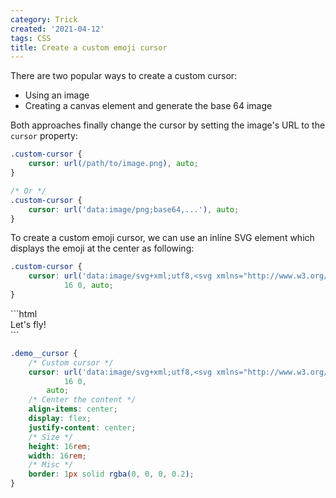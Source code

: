 ```yaml
---
category: Trick
created: '2021-04-12'
tags: CSS
title: Create a custom emoji cursor
---
```


There are two popular ways to create a custom cursor:

-   Using an image
-   Creating a canvas element and generate the base 64 image

Both approaches finally change the cursor by setting the image's URL to the `cursor` property:

```css
.custom-cursor {
    cursor: url(/path/to/image.png), auto;
}

/* Or */
.custom-cursor {
    cursor: url('data:image/png;base64,...'), auto;
}
```

To create a custom emoji cursor, we can use an inline SVG element which displays the emoji at the center as following:

```css
.custom-cursor {
    cursor: url('data:image/svg+xml;utf8,<svg xmlns="http://www.w3.org/2000/svg" width="48" height="48" viewport="0 0 48 48" style="fill:black;font-size:24px"><text y="50%">🚀</text></svg>')
            16 0, auto;
}
```

<Playground>
```html
<div class="demo__cursor">Let's fly!</div>
```

```css
.demo__cursor {
    /* Custom cursor */
    cursor: url('data:image/svg+xml;utf8,<svg xmlns="http://www.w3.org/2000/svg" width="48" height="48" viewport="0 0 48 48" style="fill:black;font-size:24px"><text y="50%">🚀</text></svg>')
            16 0,
        auto;
    /* Center the content */
    align-items: center;
    display: flex;
    justify-content: center;
    /* Size */
    height: 16rem;
    width: 16rem;
    /* Misc */
    border: 1px solid rgba(0, 0, 0, 0.2);
}
```
</Playground>
